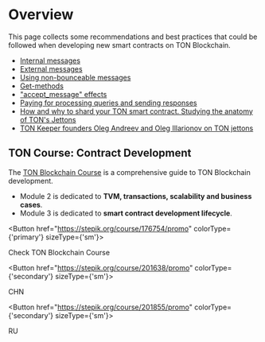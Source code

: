 
# Overview

This page collects some recommendations and best practices that could be followed when developing new smart contracts on TON Blockchain.

* [Internal messages](/develop/smart-contracts/guidelines/internal-messages)
* [External messages](/develop/smart-contracts/guidelines/external-messages)
* [Using non-bounceable messages](/develop/smart-contracts/guidelines/non-bouncable-messages)
* [Get-methods](/v3/guidelines/smart-contracts/get-methods)
* ["accept_message" effects](/develop/smart-contracts/guidelines/accept)
* [Paying for processing queries and sending responses](/develop/smart-contracts/guidelines/processing)
* [How and why to shard your TON smart contract. Studying the anatomy of TON's Jettons](https://blog.ton.org/how-to-shard-your-ton-smart-contract-and-why-studying-the-anatomy-of-tons-jettons)
* [TON Keeper founders Oleg Andreev and Oleg Illarionov on TON jettons](https://www.youtube.com/watch?v=oEO29KmOpv4)


## TON Course: Contract Development

The [TON Blockchain Course](https://stepik.org/course/176754/) is a comprehensive guide to TON Blockchain development.

- Module 2 is dedicated to __TVM, transactions, scalability and business cases__.
- Module 3 is dedicated to __smart contract development lifecycle__.


<Button href="https://stepik.org/course/176754/promo"
        colorType={'primary'} sizeType={'sm'}>

Check TON Blockchain Course

</Button>


<Button href="https://stepik.org/course/201638/promo"
        colorType={'secondary'} sizeType={'sm'}>

CHN

</Button>


<Button href="https://stepik.org/course/201855/promo"
        colorType={'secondary'} sizeType={'sm'}>

RU

</Button>

